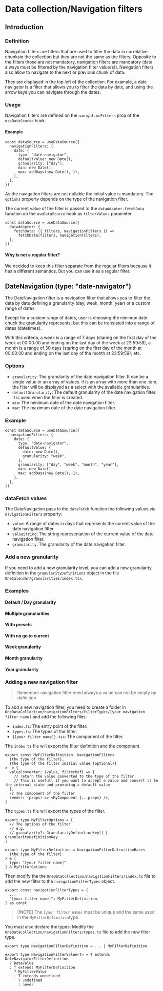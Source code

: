 

<Meta title="Data collection/Navigation filters" />

# Data collection/Navigation filters

## Introduction

### Definition

Navigation filters are filters that are used to filter the data in correlative
chunksin the collection but they are not the same as the filters. Opposite to
the filters those are not mandatory, navigation filters are mandatory (data
always must be filtered by the navigation filter value(s)). Navigation filters
also allow to navigate to the next or previous chunk of data.

They are displayed in the top left of the collection. For example, a date
navigator is a filter that allows you to filter the data by date, and using the
arrow keys you can navigate through the dates.

### Usage

Navigation filters are defined on the `navigationFilters` prop of the
`useDataSource` hook.

#### Example

```tsx
const dataSource = useDataSource({
  navigationFilters: {
    date: {
      type: "date-navigator",
      defaultValue: new Date(),
      granularity: ["day"],
      min: new Date(),
      max: addDays(new Date(), 1),
    },
  },
})
```

As the navigation filters are not nullable the initial value is mandatory. The
`options` property depends on the type of the navigation filter.

The current value of the filter is passed to the `dataAdapter.fetchData`
function on the `useDataSource` hook as `filterValues` parameter.

```tsx
const dataSource = useDataSource({
  dataAdapter: {
    fetchData: ({ filters, navigationFilters }) =>
      fetchData(filters, navigationFilters),
  },
})
```

#### Why is not a regular filter?

We decided to keep this filter separate from the regular filters because it has
a different semantics. But you can use it as a regular filter.

## DateNavigation (type: "date-navigator")

The DateNavigation filter is a navigation filter that allows you to filter the
data by date defining a granularity (day, week, month, year) or a custom range
of dates.

Except for a custom range of dates, user is choosing the minimun date chuck the
granularity represents, but this can be translated into a range of dates
(datetimes).

With this criteria, a week is a range of 7 days (staring on the first day of the
week at 00:00:00 and ending on the last day of the week at 23:59:59), a month is
a range of 30 days (staring on the first day of the month at 00:00:00 and ending
on the last day of the month at 23:59:59), etc.

### Options

- `granularity`: The granularity of the date navigation filter. It can be a
  single value or an array of values. if is an array with more than one item,
  the filter will be displayed as a select with the available granularities.
- `defaultGranularity`: The default granularity of the date navigation filter.
  It is used when the filter is created.
- `min`: The minimum date of the date navigation filter.
- `max`: The maximum date of the date navigation filter.

### Example

```tsx
const dataSource = useDataSource({
  navigationFilters: {
    date: {
      type: "date-navigator",
      defaultValue: {
        date: new Date(),
        granularity: "week",
      },
      granularity: ["day", "week", "month", "year"],
      min: new Date(),
      max: addDays(new Date(), 1),
    },
  },
})
```

### dataFetch values

The DateNavigation pass to the `dataFetch` function the following values via
`navigationFilters` property:

- `value`: A range of dates in days that represents the current value of the
  date navigation filter.
- `valueString`: The string representation of the current value of the date
  navigation filter.
- `granularity`: The granularity of the date navigation filter.

### Add a new granularity

If you need to add a new granularity level, you can add a new granularity
definition in the `granularityDefinitions` object in the file
`OneCalendar/granularities/index.tsx`.

### Examples

#### Default / Day granularity

<Canvas
  of={DataCollectionNavigationFiltersStories.Default}
  meta={DataCollectionNavigationFiltersStories}
/>

#### Multiple granularities

<Canvas
  of={DataCollectionNavigationFiltersStories.MultipleGranularities}
  meta={DataCollectionNavigationFiltersStories}
/>

#### With presets

<Canvas
  of={DataCollectionNavigationFiltersStories.WithPresets}
  meta={DataCollectionNavigationFiltersStories}
/>

#### With no go to current

<Canvas
  of={DataCollectionNavigationFiltersStories.NoGoToCurrent}
  meta={DataCollectionNavigationFiltersStories}
/>

#### Week granularity

<Canvas
  of={DataCollectionNavigationFiltersStories.WeekGranularity}
  meta={DataCollectionNavigationFiltersStories}
/>

#### Month granularity

<Canvas
  of={DataCollectionNavigationFiltersStories.MonthGranularity}
  meta={DataCollectionNavigationFiltersStories}
/>

#### Year granularity

<Canvas
  of={DataCollectionNavigationFiltersStories.YearGranularity}
  meta={DataCollectionNavigationFiltersStories}
/>

### Adding a new navigation filter

> Remember navigation fitler need always a value can not be empty by definition

To add a new navigation filter, you need to create a folder in
`OneDataCollection/navigationFilters/filterTypes/[your navigation filter name]`
and add the following files:

- `index.ts`: The entry point of the filter.
- `types.ts`: The types of the filter.
- `{[your filter name]}.tsx`: The component of the filter.

The `index.ts` file will export the filter definition and the component.

```tsx
export const MyFilterDefinition: NavigationFilter<
  {the type of the filter},
  {the type of the filter initial value (optional)}
>  = {
  valueConverter: (value, filterDef) => {
    // return the value converted to the type of the filter
    // This is usefull if you want to accept a value and convert it to the internal state and providing a default value
  },
  // The component of the filter
  render: (props) => <MyComponent {...props} />,
}
```

The `types.ts` file will export the types of the filter.

```tsx
export type MyFilterOptions = {
  // The options of the filter
  // e.g.
  // granularity?: GranularityDefinitionKey[] | GranularityDefinitionKey
}

export type MyFilterDefinition = NavigationFilterDefinitionBase<
  {the type of the filter}
> & {
  type: "[your filter name]"
} & MyFilterOptions
```

Then modify the the `OneDataCollection/navigationFilters/index.ts` file to add
the new filter to the `navigationFilterTypes` object.

```tsx
export const navigationFilterTypes = {
  ...
  "[your filter name]": MyFilterDefinition,
} as const
```

> [!NOTE] The `[your filter name]` must be unique and the same used in the
> `MyFilterDefinition`type

You must also declare the types: Modify the
`OneDataCollection/navigationFilters/types.ts` file to add the new filter type.

```tsx
export type NavigationFilterDefinition = ... | MyFilterDefinition

export type NavigationFilterValue<T> = T extends DateNavigatorFilterDefinition
  ? DateValue
  : T extends MyFilterDefinition
    ? MyFilterValue
    : T extends undefined
      ? undefined
      : never

```
